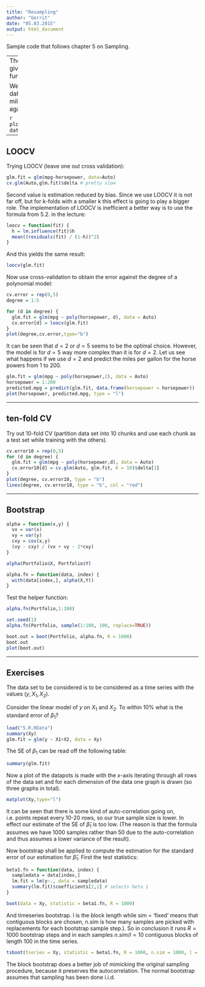 ```yaml
---
title: "Resampling"
author: "Gerrit"
date: "05.03.2015"
output: html_document
---
```


Sample code that follows chapter 5 on Sampling.

---
The boot package gives bootstrapping functionality.
```r
require(ISLR)
require(boot)
```

We look at the Auto data set and plot miles per gallon against horsepower.

```r
plot(mpg~horsepower, data=Auto)
```

---

LOOCV
-----

Trying LOOCV (leave one out cross validation):

```r
glm.fit = glm(mpg~horsepower, data=Auto)
cv.glm(Auto,glm.fit)$delta # pretty slow
```

Second value is estimation reduced by bias. Since we use LOOCV it is not far off, but for k-folds with a smaller k this effect is going to play a bigger role. The implementation of LOOCV is inefficient a better way is to use the formula from 5.2. in the lecture:

```r
loocv = function(fit) {
  h = lm.influence(fit)$h
  mean((residuals(fit) / (1-h))^2)
}
```

And this yields the same result:

```r
loocv(glm.fit)
```

Now use cross-validation to obtain the error against the degree of a polynomial model:

```r
cv.error = rep(0,5)
degree = 1:5

for (d in degree) {
  glm.fit = glm(mpg ~ poly(horsepower, d), data = Auto)
  cv.error[d] = loocv(glm.fit)
}
plot(degree,cv.error,type="b")
```

It can be seen that $d = 2$ or $d = 5$ seems to be the optimal choice. However, the model is for $d = 5$ way more complex than it is for $d = 2$.
Let us see what happens if we use $d = 2$ and predict the miles per gallon for the horse powers from $1$ to $200$.

```r
glm.fit = glm(mpg ~ poly(horsepower,2), data = Auto)
horsepower = 1:200
predicted.mpg = predict(glm.fit, data.frame(horsepower = horsepower))
plot(horsepower, predicted.mpg, type = "l")
```


---

ten-fold CV
-----------

Try out $10$-fold CV (partition data set into $10$ chunks and use each chunk as a test set while training with the others).

```r
cv.error10 = rep(0,5)
for (d in degree) {
  glm.fit = glm(mpg ~ poly(horsepower,d), data = Auto)
  cv.error10[d] = cv.glm(Auto, glm.fit, K = 10)$delta[1]
}
plot(degree, cv.error10, type = "b")
lines(degree, cv.error10, type = "b", col = "red")
```

---

Bootstrap
--------

```r
alpha = function(x,y) {
  vx = var(x)
  vy = var(y)
  cxy = cov(x,y)
  (vy - cxy) / (vx + vy - 2*cxy)
}
```

```r
alpha(Portfolio$X, Portfolio$Y)
```

```r
alpha.fn = function(data, index) {
  with(data[index,], alpha(X,Y))
}
```

Test the helper function:

```r
alpha.fn(Portfolio,1:100)
```

```r
set.seed(1)
alpha.fn(Portfolio, sample(1:100, 100, replace=TRUE))
```

```r
boot.out = boot(Portfolio, alpha.fn, R = 1000)
boot.out
plot(boot.out)
```


---

Exercises
--------

The data set to be considered is to be considered as a time series with the values $(y,X_1,X_2)$.

Consider the linear model of $y$ on $X_1$ and $X_2$. To within 10% what is the standard error of $\beta_1$?

```r
load("5.R.RData")
summary(Xy)
glm.fit = glm(y ~ X1+X2, data = Xy)
```

The SE of $\beta_1$ can be read off the following table:
```r
summary(glm.fit)
```

Now a plot of the datapots is made with the $x$-axis iterating through all rows of the data set and for each dimension of the data one graph is drawn (so three graphs in total).

```r
matplot(Xy,type="l")
```

It can be seen that there is some kind of auto-correlation going on, i.e. points repeat every 10-20 rows, so our true sample size is lower. In effect our estimate of the SE of $\hat \beta_1$ is too low. (The reason is that the formula assumes we have $1000$ samples rather than $50$ due to the auto-correlation and thus assumes a lower variance of the result).

Now bootstrap shall be applied to compute the estimation for the standard error of our estimation for $\hat \beta_1$. First the test statistics:

```r
beta1.fn = function(data, index) {
  sampledata = data[index,]
  lm.fit = lm(y~., data = sampledata)
  summary(lm.fit)$coefficients[2,1] # selects beta 1
}
```

```r
boot(data = Xy, statistic = beta1.fn, R = 1000)
```

And timeseries bootstrap. l is the block length while sim = 'fixed' means that contiguous blocks are chosen, n.sim is how many samples are picked with replacements for each bootstrap sample step.). So in conclusion it runs $R = 1000$ bootstrap steps and in each samples $n.sim/l = 10$ contiguous blocks of length $100$ in the time series.

```r
tsboot(tseries = Xy, statistic = beta1.fn, R = 1000, n.sim = 1000, l = 100, sim = 'fixed')
```

The block bootstrap does a better job of mimicking the original sampling procedure, because it preserves the autocorrelation. The normal bootstrap assumes that sampling has been done i.i.d.